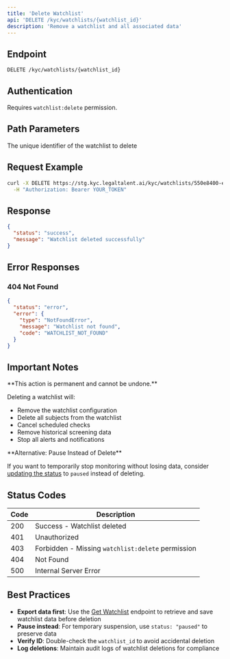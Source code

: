 ```yaml
---
title: 'Delete Watchlist'
api: 'DELETE /kyc/watchlists/{watchlist_id}'
description: 'Remove a watchlist and all associated data'
---
```


## Endpoint

```
DELETE /kyc/watchlists/{watchlist_id}
```

## Authentication

Requires `watchlist:delete` permission.

## Path Parameters

<ParamField path="watchlist_id" type="string" required>
  The unique identifier of the watchlist to delete
</ParamField>

## Request Example

```bash
curl -X DELETE https://stg.kyc.legaltalent.ai/kyc/watchlists/550e8400-e29b-41d4-a716-446655440000 \
  -H "Authorization: Bearer YOUR_TOKEN"
```

## Response

```json
{
  "status": "success",
  "message": "Watchlist deleted successfully"
}
```

## Error Responses

### 404 Not Found

```json
{
  "status": "error",
  "error": {
    "type": "NotFoundError",
    "message": "Watchlist not found",
    "code": "WATCHLIST_NOT_FOUND"
  }
}
```

## Important Notes

<Warning>
  **This action is permanent and cannot be undone.**
  
  Deleting a watchlist will:
  - Remove the watchlist configuration
  - Delete all subjects from the watchlist
  - Cancel scheduled checks
  - Remove historical screening data
  - Stop all alerts and notifications
</Warning>

<Info>
  **Alternative: Pause Instead of Delete**
  
  If you want to temporarily stop monitoring without losing data, consider [updating the status](/api-reference/watchlists/update) to `paused` instead of deleting.
</Info>

## Status Codes

| Code | Description |
|------|-------------|
| 200 | Success - Watchlist deleted |
| 401 | Unauthorized |
| 403 | Forbidden - Missing `watchlist:delete` permission |
| 404 | Not Found |
| 500 | Internal Server Error |

## Best Practices

- **Export data first**: Use the [Get Watchlist](/api-reference/watchlists/get) endpoint to retrieve and save watchlist data before deletion
- **Pause instead**: For temporary suspension, use `status: "paused"` to preserve data
- **Verify ID**: Double-check the `watchlist_id` to avoid accidental deletion
- **Log deletions**: Maintain audit logs of watchlist deletions for compliance

